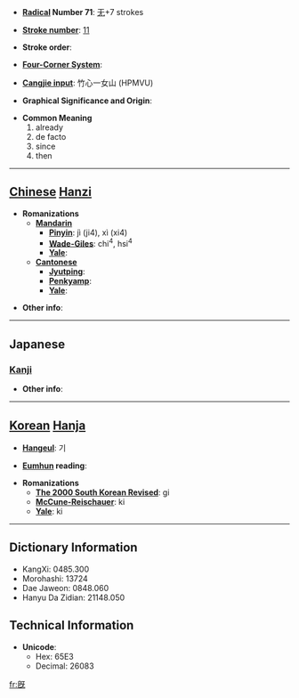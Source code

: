 * '''[[Wiktionary:Chinese radical index| Radical]] Number 71''': [[Wiktionary:Chinese radical index 无|无]]+7 strokes

* '''[[Wiktionary:Chinese total strokes index|Stroke number]]''': [[Wiktionary:Chinese total strokes index 11|11]]

* '''Stroke order''': 

* '''[[Wiktionary:Chinese four corner index|Four-Corner System]]''': 

* '''[[Wiktionary:Chinese Cangjie index|Cangjie input]]''': 竹心一女山 (HPMVU)

* '''Graphical Significance and Origin''': 

* '''Common Meaning'''
*#already
*# de facto
*# since
*# then


----

== [[Chinese]] [[Hanzi]] ==

* '''Romanizations'''
** '''[[Mandarin]]'''
*** '''[[Pinyin]]''': jì (ji4), xì (xi4)
*** '''[[Wade-Giles]]''': chi<sup>4</sup>, hsi<sup>4</sup>
*** '''[[Yale]]''': 
** '''[[Cantonese]]'''
*** '''[[Jyutping]]''':
*** '''[[Penkyamp]]''': 
*** '''[[Yale]]''': 

* '''Other info''': 

----

==Japanese==
===[[Kanji]]===
{{kanji|on readings=[[き]] (ki)
|kun readings=[[つきる]] (tsukiru), [[すでに]] (sudeni)
}}

* '''Other info''':  

----

== [[Korean]] [[Hanja]] ==

* '''[[Hangeul]]''': 기

* '''[[Eumhun]] reading''': 

* '''Romanizations'''
** '''[[The 2000 South Korean Revised Romanization|The 2000 South Korean Revised]]''': gi
** '''[[McCune-Reischauer]]''': ki
** '''[[Yale]]''': ki

----

== Dictionary Information ==

* KangXi: 0485.300
* Morohashi: 13724
* Dae Jaweon: 0848.060
* Hanyu Da Zidian: 21148.050

== Technical Information ==

* '''Unicode''':
** Hex: 65E3
** Decimal: 26083

[[fr:旣]]